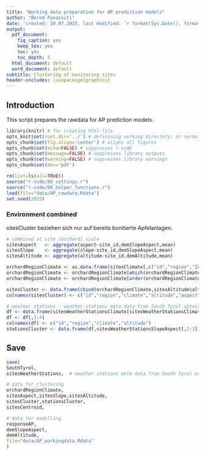 ```yaml
---
title: "Working data preparation for AP prediction models"
author: "Bernd Panassiti"
date: 'created: 20.07.2015, last modified: `r format(Sys.Date(), format="%d.%m.%Y")`'
output:
  pdf_document:
    fig_caption: yes
    keep_tex: yes
    toc: yes
    toc_depth: 5
  html_document: default
  word_document: default
subtitle: Clustering of monitoring sites
header-includes: \usepackage{graphicx}
---
```



## Introduction
This script prepares the rawdata for AP prediction models. 


```r
library(knitr) # for creating html-file
opts_knit$set(root.dir='../') # definining working directory; or normalizePath('../')
opts_chunk$set(fig.align='center') # aligns all figures
opts_chunk$set(echo=FALSE) # suppresses r-code
opts_chunk$set(message=FALSE) # suppresses library outputs
opts_chunk$set(warning=FALSE) # suppresses library warnings
opts_chunk$set(dev='pdf')

```

```r
rm(list=ls(all=TRUE))
source("r-code/00_settings.r")
source("r-code/00_helper_functions.r")
load(file="data/AP_rawdata.Rdata")
set.seed(2015)
```


### Environment combined


sitesCluster beziehen sich nur auf bereits bonitierte Apfelanlagen.  

```r
# combined at site (orchard) scale
sitesAspect   <- aggregate(aspect~site_id,demSlopeAspect,mean)
sitesSlope    <- aggregate(slope~site_id,demSlopeAspect,mean)
sitesAltitude <- aggregate(altitude~site_id,demAltitude,mean)

orchardRegionClimate <- as.data.frame(sitesClimate[,c("id","region","ZAMGclimate")])
orchardRegionClimate <- orchardRegionClimate[which(orchardRegionClimate$id %in% sitesAspect$site_id),]
orchardRegionClimate <- orchardRegionClimate[order(orchardRegionClimate$id),1:3]

sitesCluster <- data.frame(cbind(orchardRegionClimate,sitesAltitude$altitude,sitesAspect$aspect,sitesSlope$slope))
colnames(sitesCluster) <- c("id","region","climate","altitude","aspect","slope")

# weather stations - weather stations meta data from South Tyrol obtained from EURAC
df <- data.frame(sitesWeatherStationsClimate[sitesWeatherStationsClimate$apple==1,c("NUMMER","region","ZAMGclimate","HOEHE")])
df <- df[,1:4]
colnames(df) <- c("id","region","climate","altitude")
stationsCluster <- data.frame(df,sitesWeatherStationsSlopeAspect[,2:3])
```
 




## Save
```r
save(
SouthTyrol,
sitesWeatherStations,  # weather stations meta data from South Tyrol extracted from "DataBaseAlpEnvEURAC" package

# data for clustering
orchardRegionClimate,
sitesAspect,sitesSlope,sitesAltitude,
sitesCluster,stationsCluster,
sitesCentroid,

# data for modelling
responseAP,
demSlopeAspect,
demAltitude,
file="data/AP_workingdata.Rdata"
)
```


